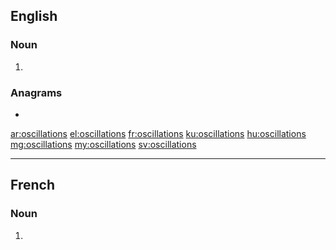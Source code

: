 ==English==

===Noun===
{{head|en|noun plural form}}

# {{plural of|oscillation|lang=en}}

===Anagrams===
* {{l|en|colonialists}}

[[ar:oscillations]]
[[el:oscillations]]
[[fr:oscillations]]
[[ku:oscillations]]
[[hu:oscillations]]
[[mg:oscillations]]
[[my:oscillations]]
[[sv:oscillations]]

----

==French==

===Noun===
{{head|fr|noun plural form|g=f}}

# {{plural of|oscillation|lang=fr}}
{{rfc-auto}}